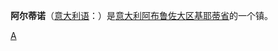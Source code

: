 {{Infobox Settlement
| name = 阿尔蒂诺<br/>Altino
| image_skyline = 
| imagesize = 
| image_caption = 
| image_flag = 
| image_shield = 
| pushpin_map = Italy
| pushpin_label_position = bottom
| subdivision_type = 国家
| subdivision_name = {{ITA}}
| subdivision_type1 = [[意大利行政区划|大区]]
| subdivision_name1 = [[阿布鲁佐大区|阿布鲁佐大区]]
| subdivision_type2 = [[意大利行政区划|省]]
| subdivision_name2 =  [[基耶蒂省|基耶蒂省]]
| elevation_m = 345
| elevation_ft = 
| area_total_km2 = 15
| population_as_of = 2007年
| population_total = 2674
| population_density_km2 = auto
| timezone = [[CET|CET]]
| utc_offset = +1
| timezone_DST = 
| utc_offset_DST = 
| latd = 42
| latm = 6
| lats = 
| latNS = N
| longd = 14
| longm = 20
| longs = 
| longEW = E
| website =  
}}
'''阿尔蒂诺'''（[[意大利语|意大利语]]：'''{{lang|it|Altino}}'''）是[[意大利|意大利]][[阿布鲁佐大区|阿布鲁佐大区]][[基耶蒂省|基耶蒂省]]的一个镇。

{{Italy-geo-stub}}
{{Province of Chieti}}

[[Category:基耶蒂省市镇|A]]